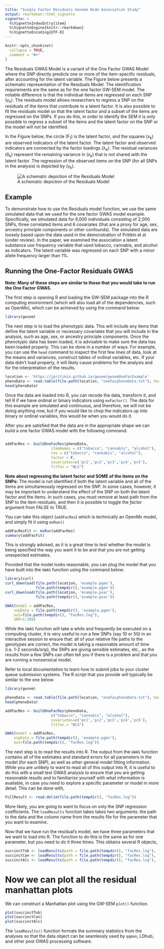 ```yaml
---
title: "Single Factor Residuals Genome Wide Association Study"
output: rmarkdown::html_vignette
vignette: >
  %\VignetteIndexEntry{item}
  %\VignetteEngine{knitr::rmarkdown}
  %\VignetteEncoding{UTF-8}
---
```


```r
knitr::opts_chunk$set(
  collapse = TRUE,
  comment = "#>"
)
```

The Residuals GWAS Model is a variant of the One Factor GWAS Model where the SNP directly predicts one or more of the item-specific residuals, after accounting for the latent variable.  The Figure below presents a schematic representation of the Residuals Model. The identification requirements are the same as for the one factor GW-SEM model. The notable difference is that the individual items are regressed on each SNP (&gamma;<sub>k</sub>). The residuals model allows researchers to regress a SNP on the residuals of the items that contribute to a latent factor. It is also possible to fit the residuals model so that the latent factor and a subset of the items are regressed on the SNPs. If you do this, in order to identify the SEM it is only possible to regress a subset of the items and the latent factor on the SNP or the model will not be identified. 

In the Figure below, the circle (F<sub>1</sub>) is the latent factor, and the squares (x<sub>k</sub>) are observed indicators of the latent factor. The latent factor and observed indicators are connected by the factor loadings (λ<sub>k</sub>). The residual variances (δ<sub>k</sub>) represent the remaining variance in (x<sub>k</sub>) that is not shared with the latent factor. The regression of the observed items on the SNP (for all SNPs in the analysis) is depicted by (γ<sub>k</sub>). 

![A schematic depiction of the Residuals Model](https://jpritikin.github.io/gwsem/exampleFigs/resid.jpg)

## Example

To demonstrate how to use the Residuals model function, we use the same simulated data that we used for the one factor GWAS model example. Specifically, we simulated data for 6,000 individuals consisting of 2,000 SNPs, three correlated items and 6 covariates (that are a proxy for age, sex, ancestry principle components or other confounds). The simulated data are loosely based upon the data used in the demonstration of Pritikin et al (under review). In the paper, we examined the association a latent substance use frequency variable that used tobacco, cannabis, and alcohol as indicators. The latent variable was regressed on each SNP with a minor allele frequency larger than 1%.

## Running the One-Factor Residuals GWAS

**Note: Many of these steps are similar to those that you would take to run the One Factor GWAS.**

The first step is opening R and loading the GW-SEM package into the R computing environment (which will also load all of the dependencies, such as OpenMx), which can be achieved by using the command below:

```r
library(gwsem)
```

The next step is to load the phenotypic data. This will include any items that define the latent variable or necessary covariates that you will include in the analysis, such as age, sex, or ancestry principle components. Once the phenotypic data has been loaded, it is advisable to make sure the data has been loaded properly. This can be done in a number of ways. For example, you can use the `head` command to inspect the first few lines of data, look at the means and variances, construct tables of ordinal variables, etc.  If your data didn't load properly, it will likely cause problems for the analysis and for the interpretation of the results.

```r
location <- 'https://jpritikin.github.io/gwsem/gwsemOneFacExample'
phenoData <- read.table(file.path(location, "oneFacphenoData.txt"), header=TRUE)
head(phenoData)
```

Once the data are loaded into R, you can recode the data, transform it, and tell R if we have ordinal or binary indicators using `mxFactor()`. The data for this example are simulated and continuous, and therefore, we will not be doing anything now, but if you would like to chop the indicators up into binary or ordinal variables, this would be when you would do it.


After you are satisfied that the data are in the appropriate shape we can build a one factor GWAS model with the following command: 

```r
                                                                                       # You must tell GW-SEM:
addFacRes <- buildOneFacRes(phenoData,                                                 # what the data object is (which you read in above)
                     itemNames = c("tobacco", "cannabis", "alcohol"),                  # what the items of the latent factor are
                     res = c("tobacco", "cannabis", "alcohol"),                        # the items you want to regress onto the SNP (the default is all of the items)
                     factor = F,                                                       # factor is set to F by default
                     covariates=c('pc1','pc2','pc3','pc4','pc5'),                      # what covariates that you want to include in the analysis
                     fitfun = "WLS")                                                   # and the fit function that you would like to use (WLS is much faster than ML)

```

**Note about regressing the latent factor and SOME of the items on the SNPs:** The model is not identified if both the latent variable and all of the items are simultaneously regressed on the SNP. In some cases, however, it may be important to understand the effect of the SNP on both the latent factor and the items. In such cases, you must remove at least path from the SNP to the item residuals, and then it is possible to toggle the _factor_ argument from FALSE to TRUE.

You can take this object (`addFacRes`) which is technically an OpenMx model, and simply fit it using `mxRun()`

```r
addFacResFit <- mxRun(addFacRes)
summary(addFacFit)
```
This is strongly advised, as it is a great time to test whether the model is being specified the way you want it to be and that you are not getting unexpected estimates.

Provided that the model looks reasonable, you can plug the model that you have built into the `GWAS` function using the command below:

```r
library(curl)
curl_download(file.path(location, 'example.pgen'),
              file.path(tempdir(),'example.pgen'))
curl_download(file.path(location, 'example.pvar'),
              file.path(tempdir(),'example.pvar'))

GWAS(model = addFacRes,                                                                 # what model object you would like to fit
	snpData = file.path(tempdir(), 'example.pgen'),                                                        # that path to the snpData file.
	out=file.path(tempdir(), "FacRes.log"),                                                                # the file that you would like to save the full results into
	SNP=1:200)                                                                       # the index of the snps (how many) you would like to fit
```

While the `GWAS` function will take a while and frequently be executed on a computing cluster, it is very useful to run a few SNPs (say 10 or 50) in an interactive session to ensure that: all of your relative file paths to the genotypes are correct, the model is taking a reasonable amount of time (i.e. 1-2 seconds/snp), the SNPs are giving sensible estimates, etc., as the results from a few SNPs can often tell you if there is a problem and that you are running a nonsensical model.

Refer to local documentation to learn how to submit jobs to your cluster queue submission systems. The R script that you provide will typically be similar to the one below:

```r
library(gwsem)

phenoData <- read.table(file.path(location, "oneFacphenoData.txt"), header=TRUE)
head(phenoData)

addFacRes <- buildOneFacRes(phenoData,                                                 # what the data object is (which you read in above)
                     c("tobacco", "cannabis", "alcohol"),                              # what the items of the latent factor are
                     covariates=c('pc1','pc2','pc3','pc4','pc5'),                      # what covariates that you want to include in the analysis
                     fitfun = "WLS")                                                   # and the fit function that you would like to use (WLS is much faster than ML)

GWAS(model = addFacRes,                                                                 # what model object you would like to fit
	snpData = file.path(tempdir(), 'example.pgen'),                                                        # that path to the snpData file.
	out=file.path(tempdir(), "facRes.log"))                                                                # the file that you would like to save the full results into
```

The next step is to read the results into R. The output from the `GWAS` function contains all of the estimates and standard errors for all parameters in the model (for each SNP), as well as other general model fitting information.  While you are unlikely to want to read all of this output into R, it is useful to do this with a small test GWAS analysis to ensure that you are getting reasonable results and to familiarize yourself with what information is available, in case you need to explore a specific parameter or model in more detail. This can be done with,

```r
FullResult <- read.delim(file.path(tempdir(), "facRes.log"))
```

More likely, you are going to want to focus on only the SNP regression coefficients. The `loadResults` function takes takes two arguments: the path to the data and the column name from the results file for the parameter that you want to examine.

Now that we have run the residual's model, we have three parameters that we want to load into R. The function to do this is the same as for one parameter, but you need to do it three times. This obtains several R objects,

```r
succinctTob <- loadResults(path = file.path(tempdir(), "facRes.log"), focus =  "snp_to_tobacco")
succinctCan <- loadResults(path = file.path(tempdir(), "facRes.log"), focus =  "snp_to_cannabis")
succinctAlc <- loadResults(path = file.path(tempdir(), "facRes.log"), focus =  "snp_to_alcohol")
```

# Now we can plot all the residual manhattan plots

We can construct a Manhattan plot using the GW-SEM `plot()` function. 

```r
plot(succinctTob)
plot(succinctCan)
plot(succinctAlc)
```

The `loadResults()` function formats the summary statistics from the analyses so that the data object can be seamlessly used by `qqman`, LDhub, and other post GWAS processing software.
